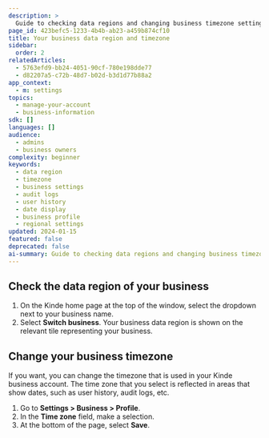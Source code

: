 ```yaml
---
description: >
  Guide to checking data regions and changing business timezone settings in Kinde for proper date display in logs and user history.
page_id: 423befc5-1233-4b4b-ab23-a459b874cf10
title: Your business data region and timezone
sidebar:
  order: 2
relatedArticles:
  - 5763efd9-bb24-4051-90cf-780e198dde77
  - d82207a5-c72b-48d7-b02d-b3d1d77b88a2
app_context:
  - m: settings
topics:
  - manage-your-account
  - business-information
sdk: []
languages: []
audience:
  - admins
  - business owners
complexity: beginner
keywords:
  - data region
  - timezone
  - business settings
  - audit logs
  - user history
  - date display
  - business profile
  - regional settings
updated: 2024-01-15
featured: false
deprecated: false
ai-summary: Guide to checking data regions and changing business timezone settings in Kinde for proper date display in logs and user history.
---
```


## Check the data region of your business

1. On the Kinde home page at the top of the window, select the dropdown next to your business name.
2. Select **Switch business**. Your business data region is shown on the relevant tile representing your business.

## Change your business timezone

If you want, you can change the timezone that is used in your Kinde business account. The time zone that you select is reflected in areas that show dates, such as user history, audit logs, etc.

1. Go to **Settings > Business > Profile**.
2. In the **Time zone** field, make a selection.
3. At the bottom of the page, select **Save**.

